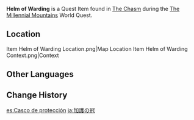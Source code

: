 {{Item Infobox
|id          = 101639
|image       = Item Helm of Warding.png
|type        = Quest Items
|description = One of the six lost offerings scattered throughout The Chasm. It was found hidden in the living quarters of the miners. A slightly less discerning eye might have mistaken it for a miner's hat.<br />It is heavily scarred and pitted, making one wonder how many miners' lives it must have saved.
|source1     = Found in [[The Chasm]] during [[The Millennial Mountains]]
}}
'''Helm of Warding''' is a Quest Item found in [[The Chasm]] during the [[The Millennial Mountains]] World Quest.

==Location==
<gallery>
Item Helm of Warding Location.png|Map Location
Item Helm of Warding Context.png|Context
</gallery>

==Other Languages==
{{Other Languages
|default_hidden = 1
|en      = Helm of Warding
|zhs     = 庇佑之冠
|zhs_rm  = Bìyòu zhī Guān
|zht     = 庇佑之冠
|zht_rm  = Bìyòu zhī Guān
|ja      = 加護の冠
|ja_rm   = Kago no Kanmuri{{Assumed}}
|ko      = 수호의 투구
|ko_rm   = Suho-ui Tugu
|es      = Casco de protección
|fr      = Heaume de protection
|ru      = Шлем защиты
|th      = หมวกพิทักษ์
|th_rm   = 
|vi      = Nón Phù Hộ
|de      = Helm des dienlichen Schutzes
|id      = Ketopong Berkah
|pt      = Capacete da Proteção
|tr      = Koruyucu Miğfer
|it      = Elmo protettivo
}}

==Change History==
{{Change History|2.6}}

[[es:Casco de protección]]
[[ja:加護の冠]]
